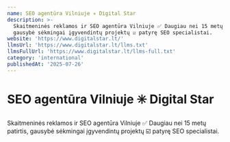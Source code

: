 ```yaml
---
name: SEO agentūra Vilniuje ✳️ Digital Star
description: >-
  Skaitmeninės reklamos ir SEO agentūra Vilniuje ✅ Daugiau nei 15 metų patirtis,
  gausybė sėkmingai įgyvendintų projektų ☑️ patyrę SEO specialistai.
website: 'https://www.digitalstar.lt/'
llmsUrl: 'https://www.digitalstar.lt/llms.txt'
llmsFullUrl: 'https://www.digitalstar.lt/llms-full.txt'
category: 'international'
publishedAt: '2025-07-26'
---
```


# SEO agentūra Vilniuje ✳️ Digital Star

Skaitmeninės reklamos ir SEO agentūra Vilniuje ✅ Daugiau nei 15 metų patirtis, gausybė sėkmingai įgyvendintų projektų ☑️ patyrę SEO specialistai.
